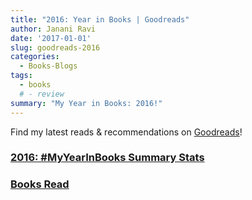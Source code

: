 ```yaml
---
title: "2016: Year in Books | Goodreads"
author: Janani Ravi
date: '2017-01-01'
slug: goodreads-2016
categories:
  - Books-Blogs
tags:
  - books
  # - review
summary: "My Year in Books: 2016!"
---
```

Find my latest reads & recommendations on [Goodreads](//goodreads.com/jananiravi)!

### [2016: #MyYearInBooks Summary Stats](https://www.goodreads.com/user/year_in_books/2016/1671098)
[//]: # ![](//static/img/20170101-goodreads-part1.png){width=450px height=450px}

### [Books Read](https://www.goodreads.com/review/list/1671098-janani-ravi?shelf=2016-reads)
[//]: # ![](/post/2016-12-31-goodreads-2016_files/2016-goodreads-part2.png){width=100% height=100%}